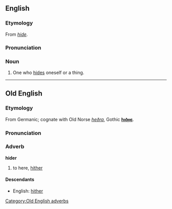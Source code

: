 ==English==
===Etymology===
From ''[[hide]]''.

===Pronunciation===
{{IPA|/ˈhaɪdə/}}

===Noun===
{{en-noun}}

# One who [[hide]]s oneself or a thing.

----

==Old English==
===Etymology===
From Germanic; cognate with Old Norse ''[[heðra]]'', Gothic '''[[𐌷𐌹𐌳𐍂𐌴]]'''.

===Pronunciation===
{{IPA|/ˈhider/}}

===Adverb===
'''hider'''

# to here, [[hither]]

====Descendants====
*English: [[hither]]

[[Category:Old English adverbs]]